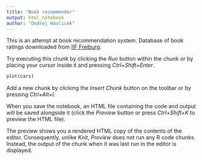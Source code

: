 ```yaml
---
title: "Book recommender"
output: html_notebook
author: "Ondrej Havlicek"
---
```


This is an attempt at book recommendation system.
Database of book ratings downloaded from [IIF Freiburg](http://www2.informatik.uni-freiburg.de/~cziegler/BX/). 

Try executing this chunk by clicking the *Run* button within the chunk or by placing your cursor inside it and pressing *Ctrl+Shift+Enter*. 

```r
plot(cars)
```

Add a new chunk by clicking the *Insert Chunk* button on the toolbar or by pressing *Ctrl+Alt+I*.

When you save the notebook, an HTML file containing the code and output will be saved alongside it (click the *Preview* button or press *Ctrl+Shift+K* to preview the HTML file).

The preview shows you a rendered HTML copy of the contents of the editor. Consequently, unlike *Knit*, *Preview* does not run any R code chunks. Instead, the output of the chunk when it was last run in the editor is displayed.
